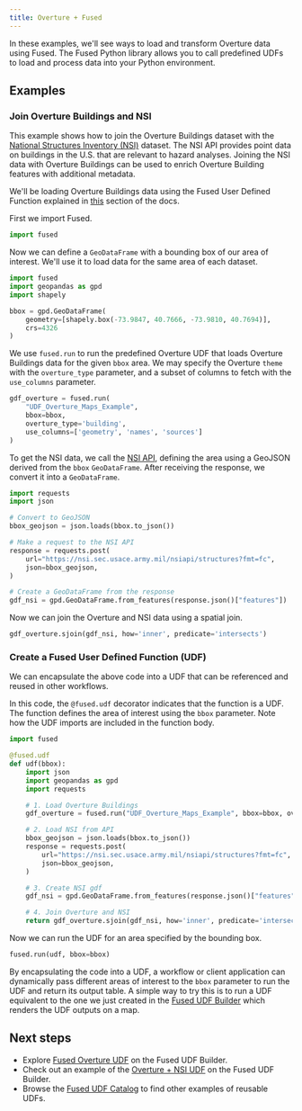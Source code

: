 ```yaml
---
title: Overture + Fused
---
```


In these examples, we'll see ways to load and transform Overture data using Fused. The Fused Python library allows you to call predefined UDFs to load and process data into your Python environment.

## Examples

### Join Overture Buildings and NSI

This example shows how to join the Overture Buildings dataset with the [National Structures Inventory (NSI)](https://www.hec.usace.army.mil/confluence/nsi/technicalreferences/latest/technical-documentation) dataset. The NSI API provides point data on buildings in the U.S. that are relevant to hazard analyses. Joining the NSI data with Overture Buildings can be used to enrich Overture Building features with additional metadata.

We'll be loading Overture Buildings data using the Fused User Defined Function explained in [this](/getting-data/fused/) section of the docs.

First we import Fused.

```python
import fused
```

Now we can define a `GeoDataFrame` with a bounding box of our area of interest. We'll use it to load data for the same area of each dataset. 

```python
import fused
import geopandas as gpd
import shapely

bbox = gpd.GeoDataFrame(
    geometry=[shapely.box(-73.9847, 40.7666, -73.9810, 40.7694)], 
    crs=4326
)
```

We use `fused.run` to run the predefined Overture UDF that loads Overture Buildings data for the given `bbox` area. We may specify the Overture `theme` with the `overture_type` parameter, and a subset of columns to fetch with the `use_columns` parameter.

```python
gdf_overture = fused.run(
    "UDF_Overture_Maps_Example", 
    bbox=bbox, 
    overture_type='building', 
    use_columns=['geometry', 'names', 'sources']
)
```

To get the NSI data, we call the [NSI API](https://www.hec.usace.army.mil/confluence/nsi/technicalreferences/latest/api-reference-guide), defining the area using a GeoJSON derived from the `bbox` `GeoDataFrame`. After receiving the response, we convert it into a `GeoDataFrame`.

```python
import requests
import json

# Convert to GeoJSON
bbox_geojson = json.loads(bbox.to_json())

# Make a request to the NSI API
response = requests.post(
    url="https://nsi.sec.usace.army.mil/nsiapi/structures?fmt=fc",
    json=bbox_geojson,
)

# Create a GeoDataFrame from the response
gdf_nsi = gpd.GeoDataFrame.from_features(response.json()["features"])
```

Now we can join the Overture and NSI data using a spatial join.

```python
gdf_overture.sjoin(gdf_nsi, how='inner', predicate='intersects')
```

### Create a Fused User Defined Function (UDF)

We can encapsulate the above code into a UDF that can be referenced and reused in other workflows.

In this code, the `@fused.udf` decorator indicates that the function is a UDF. The function defines the area of interest using the `bbox` parameter. Note how the UDF imports are included in the function body.

```python
import fused

@fused.udf
def udf(bbox):
    import json
    import geopandas as gpd
    import requests

    # 1. Load Overture Buildings
    gdf_overture = fused.run("UDF_Overture_Maps_Example", bbox=bbox, overture_type='building')

    # 2. Load NSI from API
    bbox_geojson = json.loads(bbox.to_json())
    response = requests.post(
        url="https://nsi.sec.usace.army.mil/nsiapi/structures?fmt=fc",
        json=bbox_geojson,
    )

    # 3. Create NSI gdf
    gdf_nsi = gpd.GeoDataFrame.from_features(response.json()["features"])

    # 4. Join Overture and NSI
    return gdf_overture.sjoin(gdf_nsi, how='inner', predicate='intersects')
```

Now we can run the UDF for an area specified by the bounding box.

```python
fused.run(udf, bbox=bbox) 
```

By encapsulating the code into a UDF, a workflow or client application can dynamically pass different areas of interest to the `bbox` parameter to run the UDF and return its output table. A simple way to try this is to run a UDF equivalent to the one we just created in the [Fused UDF Builder](https://www.fused.io/workbench/catalog/Overture_Nsi-dd89972c-ce30-4544-ba0f-81fc09f5bbef) which renders the UDF outputs on a map.

## Next steps

- Explore [Fused Overture UDF](https://www.fused.io/workbench/catalog/Overture_Maps_Example-64071fb8-2c96-4015-adb9-596c3bac6787) on the Fused UDF Builder.
- Check out an example of the [Overture + NSI UDF](https://www.fused.io/workbench/catalog/Overture_Nsi-dd89972c-ce30-4544-ba0f-81fc09f5bbef) on the Fused UDF Builder.
- Browse the [Fused UDF Catalog](https://www.fused.io/workbench/catalog) to find other examples of reusable UDFs.